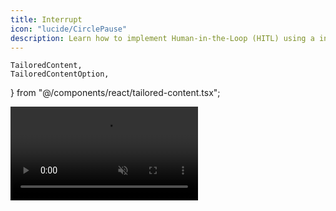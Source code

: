 ```yaml
---
title: Interrupt
icon: "lucide/CirclePause"
description: Learn how to implement Human-in-the-Loop (HITL) using a interrupt-based flow.
---
```

    TailoredContent,
    TailoredContentOption,
} from "@/components/react/tailored-content.tsx";

<video src="/images/coagents/interrupt-flow.mp4" className="rounded-lg shadow-xl" loop playsInline controls autoPlay muted />

<Callout type="info">
  Pictured above is the [coagent starter](https://github.com/copilotkit/copilotkit/tree/main/examples/coagents-starter) with
  the implementation below applied!
</Callout>


## What is this?

[LangGraph's interrupt flow](https://langchain-ai.github.io/langgraph/concepts/human_in_the_loop/) provides an intuitive way to implement Human-in-the-loop workflows.

This guide will show you how to both use `interrupt` and how to integrate it with CopilotKit.

## When should I use this?

Human-in-the-loop is a powerful way to implement complex workflows that are production ready. By having a human in the loop,
you can ensure that the agent is always making the right decisions and ultimately is being steered in the right direction.

Interrupt-based flows are a very intuitive way to implement HITL. Instead of having a node await user input before or after its execution,
nodes can be interrupted in the middle of their execution to allow for user input. The trade-off is that the agent is not aware of the 
interaction, however [CopilotKit's SDKs provide helpers to alleviate this](#make-your-agent-aware-of-interruptions).

## Implementation

<Steps>
<Step>
### Run and connect your agent
<RunAndConnectAgentSnippet />
</Step>
<Step>
  ### Install the CopilotKit SDK
  <InstallSDKSnippet components={props.components}/>
</Step>
<Step>
### Setup your agent state
We're going to have the agent ask us to name it, so we'll need a state property to store the name.

<Tabs groupId="language" items={['Python', 'TypeScript']} default="Python">
    <Tab value="Python">
        ```python title="agent/sample_agent/agent.py"
        # ...
        from copilotkit import CopilotKitState # extends MessagesState
        # ...
        
        # This is the state of the agent.
        # It inherits from the CopilotKitState properties from CopilotKit.
        class AgentState(CopilotKitState):
            agent_name: str
        ```
    </Tab>
    <Tab value="TypeScript">
        ```typescript title="agent-js/src/agent.ts"
        // ...
        import { Annotation } from "@langchain/langgraph";
        import { CopilotKitStateAnnotation } from "@copilotkit/sdk-js/langgraph";
        // ...
        
        // This is the state of the agent.
        // It inherits from the CopilotKitState properties from CopilotKit.
        export const AgentStateAnnotation = Annotation.Root({
          agent_name: Annotation<string>,
          ...CopilotKitStateAnnotation.spec,
        });
        export type AgentState = typeof AgentStateAnnotation.State;
        ```
    </Tab>
</Tabs>

</Step>
    <TailoredContent
        className="step"
        id="interrupt-type"
        header={
            <div>
                <p className="text-xl font-semibold">Choose how to display the interrupt to the user</p>
            </div>
        }
    >
        <TailoredContentOption
            id="langgraph-interrupt"
            title="As a Custom Chat UI"
            description="I'd like to display a custom UI in the chat window"
            icon={<PanelsTopLeft />}
        >
            <Step>
                ### Call `interrupt` in your LangGraph agent
                Now we can call `interrupt` in our LangGraph agent.

                <Callout type="info">
                    Your agent will not be aware of the `interrupt` interaction by default in LangGraph.

                    If you want this behavior, see the [section on it below](#make-your-agent-aware-of-interruptions).
                </Callout>

                <Tabs groupId="language" items={['Python', 'TypeScript']} default="Python">
                    <Tab value="Python">
                        ```python title="agent/sample_agent/agent.py"
                        from langgraph.types import interrupt # [!code highlight]
                        from langchain_core.messages import SystemMessage
                        from langchain_openai import ChatOpenAI
                        # ...

                        def chat_node(state: AgentState, config: RunnableConfig):
                        if not state.get("agent_name"):
                        # Interrupt and wait for the user to respond with a name
                        state["agent_name"] = interrupt("Before we start, what would you like to call me?") # [!code highlight]

                        # Tell the agent its name
                        system_message = SystemMessage(
                        content=f"You are a helpful assistant named {state.get('agent_name')}..."
                        )

                        response = ChatOpenAI(model="gpt-4o").invoke(
                        [system_message, *state["messages"]],
                        config
                        )

                        return {
                        **state,
                        "messages": response,
                    }
                        ```
                    </Tab>
                    <Tab value="TypeScript">
                        ```typescript title="agent-js/src/agent.ts"
                        import { interrupt } from "@langchain/langgraph"; // [!code highlight]
                        import { SystemMessage } from "@langchain/core/messages";
                        import { ChatOpenAI } from "@langchain/openai";
                        // ...

                        async function chat_node(state: AgentState, config: RunnableConfig) {
                        if (!state.agentName) {
                        state.agentName = await interrupt("Before we start, what would you like to call me?"); // [!code highlight]
                    }

                        // Tell the agent its name
                        const systemMessage = new SystemMessage({
                        content: `You are a helpful assistant named ${state.agentName}...`,
                    });

                        const response = await new ChatOpenAI({ model: "gpt-4o" }).invoke(
                        [systemMessage, ...state.messages],
                        config
                        );

                        return {
                        ...state,
                        messages: response,
                    };
                    }
                        ```
                    </Tab>
                </Tabs>
            </Step>
            <Step>
                ### Handle the interrupt in your frontend
                At this point, your LangGraph agent's `interrupt` will be called. However, we currently have no handling for rendering or
                responding to the interrupt in the frontend.

                To do this, we'll use the `useLangGraphInterrupt` hook, give it a component to render, and then call `resolve` with the user's response.

                ```tsx title="app/page.tsx"
                import { useLangGraphInterrupt } from "@copilotkit/react-core"; // [!code highlight]
                // ...

                const YourMainContent = () => {
                // ...
                // [!code highlight:16]
                // styles omitted for brevity
                useLangGraphInterrupt({
                    render: ({ event, resolve }) => (
                        <div>
                            <p>{event.value}</p>
                            <form onSubmit={(e) => {
                                e.preventDefault();
                                resolve((e.target as HTMLFormElement).response.value);
                            }}>
                                <input type="text" name="response" placeholder="Enter your response" />
                                <button type="submit">Submit</button>
                            </form>
                        </div>
                    )
                });
                // ...

                return <div>{/* ... */}</div>
                }
                ```

            </Step>
        </TailoredContentOption>
        <TailoredContentOption
            id="cpk-interrupt"
            title="As Message"
            description="I'd like to display the interrupt as a copilot message"
            icon={<MessageCircle />}
        >
            <Step>
                ### Call `copilotkit_interrupt` in your LangGraph agent
                Now we can call `copilotkit_interrupt` in our LangGraph agent.

                With `copilotkit_interrupt` we can render a simple message for the user to answer, or an action defined with `useCopilotAction` hook

                <Callout type="info">
                    Your agent will not be aware of the `interrupt` interaction by default in LangGraph.

                    If you want this behavior, see the [section on it below](#make-your-agent-aware-of-interruptions).
                </Callout>

                <Tabs groupId="implementation" items={["Message", "Action"]}>
                    <Tab value="Message">
                        <div className="py-6">
                            <Tabs groupId="language" items={['Python', 'TypeScript']} default="Python">
                                <Tab value="Python">
                                    ```python title="agent/sample_agent/agent.py"
                                    from copilotkit.langgraph import copilotkit_interrupt # [!code highlight]
                                    from langchain_core.messages import SystemMessage
                                    from langchain_openai import ChatOpenAI
                                    # ...

                                    def chat_node(state: AgentState, config: RunnableConfig):
                                      if not state.get("agent_name"):
                                        # Interrupt and wait for the user to respond with a name
                                        answer, messages = copilotkit_interrupt(message='Before we start, what would you like to call me?') # [!code highlight]
                                        state["agent_name"] = answer

                                      # Tell the agent its name
                                      system_message = SystemMessage(
                                        content=f"You are a helpful assistant named {state.get('agent_name')}..."
                                      )

                                      response = ChatOpenAI(model="gpt-4o").invoke(
                                        [system_message, *state["messages"]],
                                        config
                                      )

                                      return {
                                        **state,
                                        "messages": response,
                                      }
                                    ```
                                </Tab>
                                <Tab value="TypeScript">
                                    ```typescript title="agent-js/src/agent.ts"
                                    import { copilotKitInterrupt } from "@copilotkit/sdk-js/langgraph"; // [!code highlight]
                                    import { SystemMessage } from "@langchain/core/messages";
                                    import { ChatOpenAI } from "@langchain/openai";
                                    // ...

                                    async function chat_node(state: AgentState, config: RunnableConfig) {
                                      if (!state.agentName) {
                                        const { answer, messages } = copilotKitInterrupt({ message: 'Before we start, what would you like to call me?' }); // [!code highlight]
                                        state.agentName = answer
                                      }

                                      // Tell the agent its name
                                      const systemMessage = new SystemMessage({
                                        content: `You are a helpful assistant named ${state.agentName}...`,
                                      });

                                      const response = await new ChatOpenAI({ model: "gpt-4o" }).invoke(
                                        [systemMessage, ...state.messages],
                                        config
                                      );

                                      return {
                                        ...state,
                                        messages: response,
                                      };
                                    }
                                    ```
                                </Tab>
                            </Tabs>
                        </div>
                    </Tab>
                    <Tab value="Action" className="py-6">
                        Let's assume an "AskName" action that takes message as argument:

                        ```tsx title="your-component.tsx"
                        "use client" // only necessary if you are using Next.js with the App Router.
                        import { useCopilotAction } from "@copilotkit/react-core";

                        export function YourComponent() {
                          useCopilotAction({
                            name: "showCalendarMeeting",
                            description: "Displays calendar meeting information",
                            parameters: [
                              {
                                  name: "message",
                                  type: "string",
                                  description: "The message that asks for the name",
                                  required: true
                              },
                            ],
                            render: ({ status, args }) => {
                              const { message } = args;

                              return <div>{ message }</div>;
                            },
                          });

                          return (
                            <>...</>
                          );
                        }
                        ```
                        <div className="py-6">
                            <Tabs groupId="language" items={['Python', 'TypeScript']} default="Python">
                                <Tab value="Python">
                                    ```python title="agent/sample_agent/agent.py"
                                    from copilotkit.langgraph import copilotkit_interrupt # [!code highlight]
                                    from langchain_core.messages import SystemMessage
                                    from langchain_openai import ChatOpenAI
                                    # ...

                                    def chat_node(state: AgentState, config: RunnableConfig):
                                      if not state.get("agent_name"):
                                        # Interrupt and wait for the user to respond with a name
                                        # [!code highlight:5]
                                        answer, messages = copilotkit_interrupt(
                                         action='AskName', # The action name you defined in an existing useCopilotAction hook
                                         args={ "message": "Before we start, what would you like to call me?" } # The arguments to pass when the tool is called.
                                        )
                                        state["agent_name"] = answer

                                      # Tell the agent its name
                                      system_message = SystemMessage(
                                        content=f"You are a helpful assistant named {state.get('agent_name')}..."
                                      )

                                      response = ChatOpenAI(model="gpt-4o").invoke(
                                        [system_message, *state["messages"]],
                                        config
                                      )

                                      return {
                                        **state,
                                        "messages": response,
                                      }
                                    ```
                                </Tab>
                                <Tab value="TypeScript">
                                    ```typescript title="agent-js/src/agent.ts"
                                    import { copilotKitInterrupt } from "@copilotkit/sdk-js/langgraph"; // [!code highlight]
                                    import { SystemMessage } from "@langchain/core/messages";
                                    import { ChatOpenAI } from "@langchain/openai";
                                    // ...

                                    async function chat_node(state: AgentState, config: RunnableConfig) {
                                      if (!state.agentName) {
                                        // [!code highlight:5]
                                        const { answer, messages } = copilotKitInterrupt({
                                          action: 'AskName', // The action name you defined in an existing useCopilotAction hook
                                          args: { message: 'Before we start, what would you like to call me?' }, // The arguments to pass when the tool is called.
                                        }); // [!code highlight]
                                        state.agentName = answer
                                      }

                                    // Tell the agent its name
                                      const systemMessage = new SystemMessage({
                                        content: `You are a helpful assistant named ${state.agentName}...`,
                                      });

                                      const response = await new ChatOpenAI({ model: "gpt-4o" }).invoke(
                                        [systemMessage, ...state.messages],
                                        config
                                      );

                                      return {
                                        ...state,
                                        messages: response,
                                      };
                                    }
                                    ```
                                </Tab>
                            </Tabs>
                        </div>
                    </Tab>
                </Tabs>
            </Step>
        </TailoredContentOption>
    </TailoredContent>
<Step>
### Give it a try!
Try talking to your agent, you'll see that it now pauses execution and waits for you to respond!
</Step>
</Steps>

## Make your agent aware of interruptions

By default, your agent will not be made aware of LangGraph `interrupts`. This is because the decision is not saved into the message's state.
For simple and sensitive flows, this is ideal. However, you may want to make your agent aware of these interactions.

If you've been using the "As Message" implementation, you may have noticed that the messages are returned from the interrupt function.
These can be used to notify the LLM about the recent communication:

<Tabs groupId="language" items={['Python', 'TypeScript']} default="Python">
    <Tab value="Python">
        ```python title="agent-py/sample_agent/agent.py"
        from copilotkit import copilotkit_interrupt

        # ...
        agent_name, new_messages = copilotkit_interrupt(message="Before we start, what would you like to call me?")
        state["messages"] = state["messages"] + new_messages
        state["agent_name"] = agent_name
        # ...
        ```
    </Tab>
    <Tab value="TypeScript">
        ```typescript title="agent-js/src/agent.ts"
        import { copilotKitInterrupt } from "@copilotkit/sdk-js/langgraph";

        // ...
        const {agentName, newMessages} = copilotKitInterrupt("Before we start, what would you like to call me?");
        state.messages = [...state.messages, ...newMessages];
        state.agentName = agentName;
        // ...
        ```
    </Tab>
</Tabs>

## Condition UI executions

When opting for custom chat UI while having multiple `interrupt` events in the agent, there could be conflicts between multiple `useLangGraphInterrupt` hooks calls in the UI.
For this reason, the hook can take an `enabled` argument which will apply it conditionally:

<Steps>
    <Step>
        ### Define multiple interrupts
        First, let's define two different interrupts. We will include a "type" property to differentiate them.
        <Tabs groupId="language" items={['Python', 'TypeScript']} default="Python">
            <Tab value="Python">
                ```python title="agent/sample_agent/agent.py"
                from langgraph.types import interrupt # [!code highlight]
                from langchain_core.messages import SystemMessage
                from langchain_openai import ChatOpenAI
                # ...

                def chat_node(state: AgentState, config: RunnableConfig):

                  state["approval"] = interrupt({ "type": "approval", "content": "please approve" }) # [!code highlight]

                  if not state.get("agent_name"):
                    # Interrupt and wait for the user to respond with a name
                    state["agent_name"] = interrupt({ "type": "ask", "content": "Before we start, what would you like to call me?" }) # [!code highlight]

                  # Tell the agent its name
                  system_message = SystemMessage(
                    content=f"You are a helpful assistant..."
                  )

                  response = ChatOpenAI(model="gpt-4o").invoke(
                    [system_message, *state["messages"]],
                    config
                  )

                  return {
                    **state,
                    "messages": response,
                  }
                ```
            </Tab>
            <Tab value="TypeScript">
                ```typescript title="agent-js/src/agent.ts"
                import { interrupt } from "@langchain/langgraph"; // [!code highlight]
                import { SystemMessage } from "@langchain/core/messages";
                import { ChatOpenAI } from "@langchain/openai";

                // ... your full state definition

                async function chat_node(state: AgentState, config: RunnableConfig) {
                  state.approval = await interrupt({ type: "approval", content: "please approve" }); // [!code highlight]

                  if (!state.agentName) {
                    state.agentName = await interrupt({ type: "ask", content: "Before we start, what would you like to call me?" }); // [!code highlight]
                  }

                  // Tell the agent its name
                  const systemMessage = new SystemMessage({
                    content: `You are a helpful assistant...`,
                  });

                  const response = await new ChatOpenAI({ model: "gpt-4o" }).invoke(
                    [systemMessage, ...state.messages],
                    config
                  );

                  return {
                    ...state,
                    messages: response,
                  };
                }
                ```
            </Tab>
        </Tabs>
    </Step>
    <Step>
        ### Add multiple frontend handlers
        With the differentiator in mind, we will add a handler that takes care of any "ask" and any "approve" types.
        With two `useLangGraphInterrupt` hooks in our page, we can leverage the `enabled` property to enable each in the right time:

        ```tsx title="app/page.tsx"
        import { useLangGraphInterrupt } from "@copilotkit/react-core"; // [!code highlight]
        // ...

        const ApproveComponent = ({ content, onAnswer }: { content: string; onAnswer: (approved: boolean) => void }) => (
            // styles omitted for brevity
            <div>
                <h1>Do you approve?</h1>
                <button onClick={() => onAnswer(true)}>Approve</button>
                <button onClick={() => onAnswer(false)}>Reject</button>
            </div>
        )

        const AskComponent = ({ question, onAnswer }: { question: string; onAnswer: (answer: string) => void }) => (
        // styles omitted for brevity
            <div>
                <p>{question}</p>
                <form onSubmit={(e) => {
                    e.preventDefault();
                    onAnswer((e.target as HTMLFormElement).response.value);
                }}>
                    <input type="text" name="response" placeholder="Enter your response" />
                    <button type="submit">Submit</button>
                </form>
            </div>
        )

        const YourMainContent = () => {
            // ...
            // [!code highlight:14]
            useLangGraphInterrupt({
                enabled: ({ eventValue }) => eventValue.type === 'ask',
                render: ({ event, resolve }) => (
                    <AskComponent question={event.value.content} onAnswer={answer => resolve(answer)} />
                )
            });

            useLangGraphInterrupt({
                enabled: ({ eventValue }) => eventValue.type === 'approval',
                render: ({ event, resolve }) => (
                    <ApproveComponent content={event.value.content} onAnswer={answer => resolve(answer)} />
                )
            });

            // ...
        }
    ```
    </Step>
</Steps>

## Preprocessing of an interrupt and programmatically handling an interrupt value

When opting for custom chat UI, some cases may require pre-processing of the incoming values of interrupt event or even resolving it entirely without showing a UI for it.
This can be achieved using the `handler` property, which is not required to return a React component.

The return value of the handler will be passed to the `render` method as the `result` argument.
```tsx title="app/page.tsx"
// We will assume an interrupt event in the following shape
type Department = 'finance' | 'engineering' | 'admin'
interface AuthorizationInterruptEvent {
    type: 'auth',
    accessDepartment: Department,
}

import { useLangGraphInterrupt } from "@copilotkit/react-core";

const YourMainContent = () => {
    const [userEmail, setUserEmail] = useState({ email: 'example@user.com' })
    function getUserByEmail(email: string): { id: string; department: Department } {
        // ... an implementation of user fetching
    }

    // ...
    // styles omitted for brevity
    // [!code highlight:30]
    useLangGraphInterrupt({
        handler: async ({ result, event, resolve }) => {
            const { department } = await getUserByEmail(userEmail)
            if (event.value.accessDepartment === department || department === 'admin') {
                // Following the resolution of the event, we will not proceed to the render method
                resolve({ code: 'AUTH_BY_DEPARTMENT' })
                return;
            }

            return { department, userId }
        },
        render: ({ result, event, resolve }) => (
            <div>
                <h1>Request for {event.value.type}</h1>
                <p>Members from {result.department} department cannot access this information</p>
                <p>You can request access from an administrator to continue.</p>
                <button
                    onClick={() => resolve({ code: 'REQUEST_AUTH', data: { department: result.department, userId: result.userId } })}
                >
                    Request Access
                </button>
                <button
                    onClick={() => resolve({ code: 'CANCEL' })}
                >
                    Cancel
                </button>
            </div>
        )
    });
    // ...

    return <div>{/* ... */}</div>
}
```
